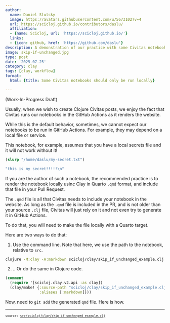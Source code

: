 ```yaml
---
author:
  name: Daniel Slutsky
  image: https://avatars.githubusercontent.com/u/5673102?v=4
  url: https://scicloj.github.io/contributors/daslu/
  affiliation:
  - {name: Scicloj, url: 'https://scicloj.github.io/'}
  links:
  - {icon: github, href: 'https://github.com/daslu'}
description: A demonstration of our practice with some Civitas notebooks that cannot be run in GitHub Pages.
image: skip-if-unchanged.jpg
type: post
date: '2025-07-25'
category: clay
tags: [clay, workflow]
format:
  html: {title: Some Civitas notebooks should only be run locally}

---
```

<style></style><style>.printedClojure .sourceCode {
  background-color: transparent;
  border-style: none;
}
</style><style>.clay-limit-image-width .clay-image {max-width: 100%}
.clay-side-by-side .sourceCode {margin: 0}
.clay-side-by-side {margin: 1em 0}
</style>
<script src="skip_if_unchanged_example_files/md-default0.js" type="text/javascript"></script><script src="skip_if_unchanged_example_files/md-default1.js" type="text/javascript"></script>
(Work-In-Progress Draft)

Usually, when we wish to create Clojure Civitas posts, we enjoy the fact
that Civitas runs our notebooks in the GitHub Actions as it renders the website.

While this is the default behavior, sometimes, we cannot expect our notebooks
to be run in GitHub Actions. For example, they may depend on a local file
or service.

This notebook, for example, assumes that you have a local secrets file
and it will not work without it!


::: {.sourceClojure}
```clojure
(slurp "/home/daslu/my-secret.txt")
```
:::



::: {.printedClojure}
```clojure
"this is my secret!!!!!\n"

```
:::


If you are the author of such a notebook, the recommended practice is to
render the notebook locally usinc Clay in Quarto `.qmd` format, and include
that file in your Pull Request.

The `.qmd` file is all that Civitas needs to include your notebook in the
website. As long as the `.qmd` file is included in the PR, and is not older than
your source `.clj` file, Civitas will just rely on it and not even try
to generate it in GitHub Actions.

To do that, you will need to make the file locally with a Quarto target.

Here are two ways to do that:

1. Use the command line.
Note that here, we use the path to the notebook, relative to `src`.
```sh
clojure -M:clay -A:markdown scicloj/clay/skip_if_unchanged_example.clj
```

2. .. Or do the same in Clojure code.


::: {.sourceClojure}
```clojure
(comment
  (require '[scicloj.clay.v2.api :as clay])
  (clay/make! {:source-path "scicloj/clay/skip_if_unchanged_example.clj"
               :aliases [:markdown]}))
```
:::


Now, need to `git add` the generated `qmd` file.
Here is how.


```{=html}
<div style="background-color:grey;height:2px;width:100%;"></div>
```



```{=html}
<div><pre><small><small>source: <a href="https://github.com/ClojureCivitas/clojurecivitas.github.io/blob/main/src/scicloj/clay/skip_if_unchanged_example.clj">src/scicloj/clay/skip_if_unchanged_example.clj</a></small></small></pre></div>
```
